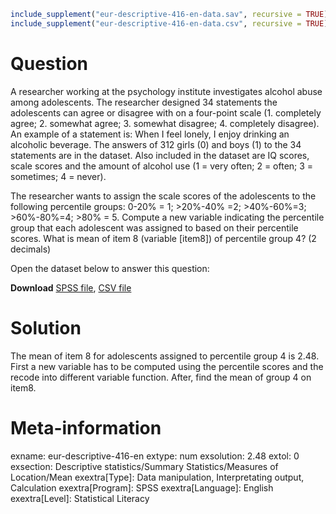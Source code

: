 ```{r, echo = FALSE, results = "hide"}
include_supplement("eur-descriptive-416-en-data.sav", recursive = TRUE)
include_supplement("eur-descriptive-416-en-data.csv", recursive = TRUE)
```

Question
========
A researcher working at the psychology institute investigates alcohol abuse among adolescents. The researcher designed 34 statements the adolescents can agree or disagree with on a four-point scale (1. completely agree; 2. somewhat agree; 3. somewhat disagree; 4. completely disagree). An example of a statement is: When I feel lonely, I enjoy drinking an alcoholic beverage. The answers of 312 girls (0) and boys (1) to the 34 statements are in the dataset. Also included in the dataset are IQ scores, scale scores and the amount of alcohol use (1 = very often; 2 = often; 3 = sometimes; 4 = never).

The researcher wants to assign the scale scores of the adolescents to the following percentile groups: 0-20% = 1; >20%-40% =2; >40%-60%=3; >60%-80%=4; >80% = 5. Compute a new variable indicating the percentile group that each adolescent was assigned to based on their percentile scores. What is mean of item 8 (variable [item8]) of percentile group 4? (2 decimals)

Open the dataset below to answer this question:

**Download** [SPSS file](eur-descriptive-416-en-data.sav), [CSV file](eur-descriptive-416-en-data.csv)


Solution
========
The mean of item 8 for adolescents assigned to percentile group 4 is 2.48. First a new variable has to be computed using the percentile scores and the recode into different variable function. After, find the mean of group 4 on item8.


Meta-information
================
exname: eur-descriptive-416-en
extype: num
exsolution: 2.48
extol: 0
exsection: Descriptive statistics/Summary Statistics/Measures of Location/Mean
exextra[Type]: Data manipulation, Interpretating output, Calculation
exextra[Program]: SPSS
exextra[Language]: English
exextra[Level]: Statistical Literacy